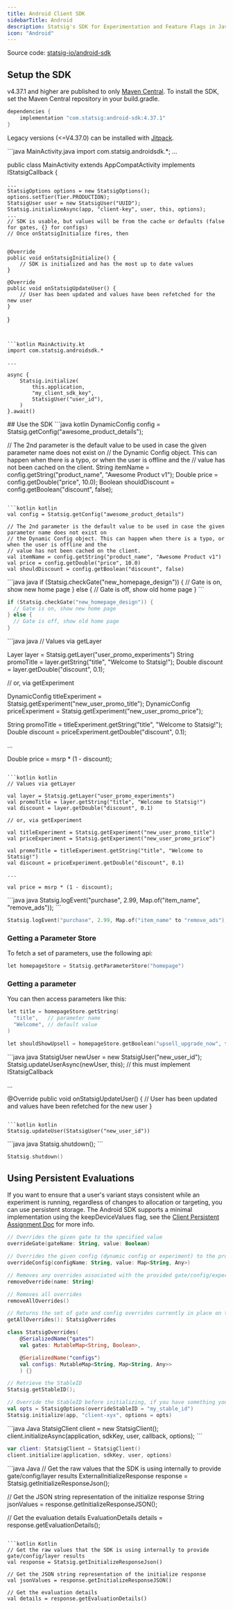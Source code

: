 ```yaml
---
title: Android Client SDK
sidebarTitle: Android
description: Statsig's SDK for Experimentation and Feature Flags in Java & Kotlin Android applications.
icon: "Android"
---
```



<Callout icon="github">
Source code: <a href="https://github.com/statsig-io/android-sdk" target="_blank" rel="noreferrer">statsig-io/android-sdk</a>
</Callout>

## Setup the SDK
<Steps>
<Step title="Install the SDK">
<Installation/>

v4.37.1 and higher are published to only [Maven Central](https://central.sonatype.com/artifact/com.statsig/android-sdk). To install the SDK, set the Maven Central repository in your build.gradle. 
```java
dependencies {
    implementation "com.statsig:android-sdk:4.37.1"
}
```
Legacy versions (\<=V4.37.0) can be installed with [Jitpack](https://jitpack.io/#statsig-io/android-sdk).
</Step>
<Step title="Initialize the SDK">
<Initialization/>

<CodeGroup dropdown>
```java MainActivity.java
import com.statsig.androidsdk.*;
...

public class MainActivity extends AppCompatActivity implements IStatsigCallback {

    ...
    StatsigOptions options = new StatsigOptions();
    options.setTier(Tier.PRODUCTION);
    StatsigUser user = new StatsigUser("UUID");
    Statsig.initializeAsync(app, "client-key", user, this, options);
    ...
    // SDK is usable, but values will be from the cache or defaults (false for gates, {} for configs)
    // Once onStatsigInitialize fires, then


    @Override
    public void onStatsigInitialize() {
        // SDK is initialized and has the most up to date values
    }

    @Override
    public void onStatsigUpdateUser() {
        // User has been updated and values have been refetched for the new user
    }

}
```


```kotlin MainActivity.kt
import com.statsig.androidsdk.*

...

async {
    Statsig.initialize(
        this.application,
        "my_client_sdk_key",
        StatsigUser("user_id"),
    )
}.await()
```
</CodeGroup>
</Step>
</Steps>
## Use the SDK

<checkGate/>
<CodeGroup dropdown>
```java kotlin
DynamicConfig config = Statsig.getConfig("awesome_product_details");

// The 2nd parameter is the default value to be used in case the given parameter name does not exist on
// the Dynamic Config object. This can happen when there is a typo, or when the user is offline and the
// value has not been cached on the client.
String itemName = config.getString("product_name", "Awesome Product v1");
Double price = config.getDouble("price", 10.0);
Boolean shouldDiscount = config.getBoolean("discount", false);
```

```kotlin kotlin
val config = Statsig.getConfig("awesome_product_details")

// The 2nd parameter is the default value to be used in case the given parameter name does not exist on
// the Dynamic Config object. This can happen when there is a typo, or when the user is offline and the
// value has not been cached on the client.
val itemName = config.getString("product_name", "Awesome Product v1")
val price = config.getDouble("price", 10.0)
val shouldDiscount = config.getBoolean("discount", false)
```
</CodeGroup>


<getDynamicConfig/>
<CodeGroup dropdown>
```java java
if (Statsig.checkGate("new_homepage_design")) {
  // Gate is on, show new home page
} else {
  // Gate is off, show old home page
}
```

```kotlin kotlin
if (Statsig.checkGate("new_homepage_design")) {
  // Gate is on, show new home page
} else {
  // Gate is off, show old home page
}
```
</CodeGroup>



<getExperimentLayer/>

<CodeGroup dropdown>
```java java
// Values via getLayer

Layer layer = Statsig.getLayer("user_promo_experiments")
String promoTitle = layer.getString("title", "Welcome to Statsig!");
Double discount = layer.getDouble("discount", 0.1);

// or, via getExperiment

DynamicConfig titleExperiment = Statsig.getExperiment("new_user_promo_title");
DynamicConfig priceExperiment = Statsig.getExperiment("new_user_promo_price");

String promoTitle = titleExperiment.getString("title", "Welcome to Statsig!");
Double discount = priceExperiment.getDouble("discount", 0.1);

...

Double price = msrp * (1 - discount);
```

```kotlin kotlin
// Values via getLayer

val layer = Statsig.getLayer("user_promo_experiments")
val promoTitle = layer.getString("title", "Welcome to Statsig!")
val discount = layer.getDouble("discount", 0.1)

// or, via getExperiment

val titleExperiment = Statsig.getExperiment("new_user_promo_title")
val priceExperiment = Statsig.getExperiment("new_user_promo_price")

val promoTitle = titleExperiment.getString("title", "Welcome to Statsig!")
val discount = priceExperiment.getDouble("discount", 0.1)

...

val price = msrp * (1 - discount);
```
</CodeGroup>
<logEvent/>

<CodeGroup dropdown>
```java java
Statsig.logEvent("purchase", 2.99, Map.of("item_name", "remove_ads"));
```

```kotlin kotlin
Statsig.logEvent("purchase", 2.99, Map.of("item_name" to "remove_ads"))
```
</CodeGroup>

<paramStores/>

### Getting a Parameter Store

To fetch a set of parameters, use the following api:

```kotlin
let homepageStore = Statsig.getParameterStore("homepage")
```

### Getting a parameter

You can then access parameters like this:

```kotlin
let title = homepageStore.getString(
  "title",   // parameter name
  "Welcome", // default value
)

let shouldShowUpsell = homepageStore.getBoolean("upsell_upgrade_now", false)
```

<statsigUser/>
<CodeGroup dropdown>
```java java
StatsigUser newUser = new StatsigUser("new_user_id");
Statsig.updateUserAsync(newUser, this); // this must implement IStatsigCallback

...

@Override
public void onStatsigUpdateUser() {
    // User has been updated and values have been refetched for the new user
}
```

```kotlin kotlin
Statsig.updateUser(StatsigUser("new_user_id"))
```
</CodeGroup>

<privateAttributes/>

<statsigOptions/>
<androidStatsigOptions/>

<shuttingDown/>

<CodeGroup dropdown>
```java java
Statsig.shutdown();
```

```kotlin kotlin
Statsig.shutdown()
```
</CodeGroup>


## Using Persistent Evaluations

If you want to ensure that a user's variant stays consistent while an experiment is running, regardless of changes to allocation or targeting, you can use persistent storage. The Android SDK supports a minimal implementation using the keepDeviceValues flag, see the [Client Persistent Assignment Doc](/client/concepts/persistent_assignment#support-in-ios-and-android-sdks) for more info.

<localOverrides/>

```kotlin
// Overrides the given gate to the specified value
overrideGate(gateName: String, value: Boolean)

// Overrides the given config (dynamic config or experiment) to the provided value
overrideConfig(configName: String, value: Map<String, Any>)

// Removes any overrides associated with the provided gate/config/experiment name
removeOverride(name: String)

// Removes all overrides
removeAllOverrides()

// Returns the set of gate and config overrides currently in place on the client
getAllOverrides(): StatsigOverrides

class StatsigOverrides(
    @SerializedName("gates")
    val gates: MutableMap<String, Boolean>,

    @SerializedName("configs")
    val configs: MutableMap<String, Map<String, Any>>
    ) {}
```

<manualExposures addedIn="4.9.0" />
<androidManualExposures/>
<stableID/>

```kotlin
// Retrieve the StableID
Statsig.getStableID(); 

// Override the StableID before initializing, if you have something you'd prefer to use instead
val opts = StatsigOptions(overrideStableID = "my_stable_id")
Statsig.initialize(app, "client-xyx", options = opts)
```

<multiInstance/>

<CodeGroup>
```java Java
StatsigClient client = new StatsigClient();
client.initializeAsync(application, sdkKey, user, callback, options);
```

```kotlin Kotlin
var client: StatsigClient = StatsigClient()
client.initialize(application, sdkKey, user, options)
```
</CodeGroup>

<initResponse/>

<CodeGroup>
```java Java
// Get the raw values that the SDK is using internally to provide gate/config/layer results
ExternalInitializeResponse response = Statsig.getInitializeResponseJson();

// Get the JSON string representation of the initialize response
String jsonValues = response.getInitializeResponseJSON();

// Get the evaluation details
EvaluationDetails details = response.getEvaluationDetails();
```

```kotlin Kotlin
// Get the raw values that the SDK is using internally to provide gate/config/layer results
val response = Statsig.getInitializeResponseJson()

// Get the JSON string representation of the initialize response
val jsonValues = response.getInitializeResponseJSON()

// Get the evaluation details
val details = response.getEvaluationDetails()
```
</CodeGroup>
